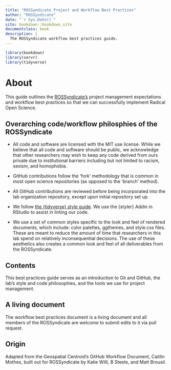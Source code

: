 ```yaml
---
title: "ROSSyndicate Project and Workflow Best Practices"
author: "ROSSyndicate"
date: "`r Sys.Date()`"
site: bookdown::bookdown_site
documentclass: book
description: |
  The ROSSyndicate workflow best practices guide.
---
```


```r
library(bookdown)
library(servr)
library(tidyverse)
```

# About

This guide outlines the [ROSSyndicate's](https://rossyndicate.com/) project management expectations and workflow best practices so that we can successfully implement Radical Open Science.

## Overarching code/workflow philosphies of the ROSSyndicate

- All code and software are licensed with the MIT use license. While we believe that all code and software should be public, we acknowledge that other researchers may wish to keep any code derived from ours private due to institutional barriers including but not limited to racism, sexism, and homophobia.

- GitHub contributions follow the 'fork' methodology that is common in most open science repositories  (as opposed to the 'branch' method). 

- All GitHub contributions are reviewed before being incorporated into the lab organization repository, except upon initial repository set up.

- We follow [the {tidyverse} style guide](https://style.tidyverse.org/). We use the {styler} Addin in RStudio to assist in linting our code. 

- We use a set of common styles specific to the look and feel of rendered documents, which include: color palettes, ggthemes, and style.css files. These are meant to reduce the amount of time that researchers in this lab spend on relatively inconsequential decisions. The use of these aesthetics also creates a common look and feel of all deliverables from the ROSSyndicate. 

## Contents

This best practices guide serves as an introduction to Git and GitHub, the lab's style and code philosophies, and the tools we use for project management.

## A living document

The workflow best practices document is a living document and all members of the ROSSyndicate are welcome to submit edits to it via pull request.

## Origin

Adapted from the Geospatial Centroid's GitHub Workflow Document, Caitlin Mothes, built out for ROSSyndicate by Katie Willi, B Steele, and Matt Brousil.
